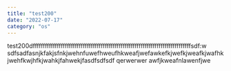 ```yaml
---
title: "test200"
date: "2022-07-17"
category: "os"
---
```


test200dfffffffffffffffffffffffffffffffffffffffffffffffffffffffffffffffffffffffffffffffsdf:w
sdfsadfasnjkfakjsfnkjwehnfuwefhweufhkweafjwefawkefkjwefkjweafkjwafhkjwehfkwjhfkjwahkjfahwekjfasdfsdfsdf
qerwerwer
awfjkweafnlawenfjwe